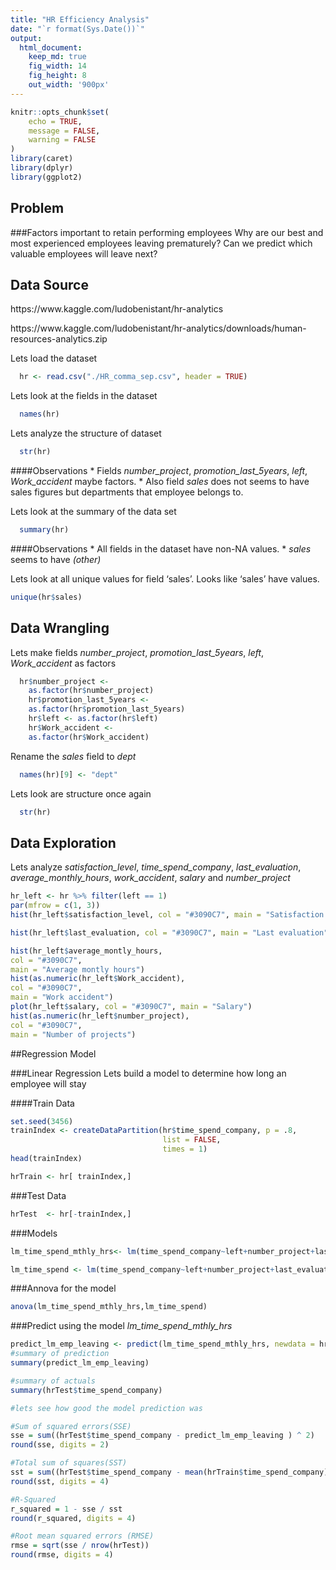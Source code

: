 ```yaml
---
title: "HR Efficiency Analysis"
date: "`r format(Sys.Date())`"
output: 
  html_document:
    keep_md: true
    fig_width: 14
    fig_height: 8
    out_width: '900px'
---
```


```r
knitr::opts_chunk$set(
	echo = TRUE,
	message = FALSE,
	warning = FALSE
)
library(caret)
library(dplyr)
library(ggplot2)
```

## Problem
###Factors important to retain performing employees
Why are our best and most experienced employees leaving prematurely? Can we predict which valuable employees will leave next?

## Data Source
https://www.kaggle.com/ludobenistant/hr-analytics

https://www.kaggle.com/ludobenistant/hr-analytics/downloads/human-resources-analytics.zip

Lets load the dataset
```r
  hr <- read.csv("./HR_comma_sep.csv", header = TRUE)
```

Lets look at the fields in the dataset
```r
  names(hr)
```

Lets analyze the structure of dataset
```r
  str(hr)
```
####Observations
* Fields _number_project_, _promotion_last_5years_, _left_, _Work_accident_ maybe factors.
* Also field _sales_ does not seems to have sales figures but departments that employee belongs to.

Lets look at the summary of the data set
```r
  summary(hr)
```
####Observations
* All fields in the dataset have non-NA values. 
* _sales_ seems to have _(other)_

Lets look at all unique values for field 'sales'. Looks like 'sales' have values.
```r
unique(hr$sales)
```
## Data Wrangling

Lets make fields _number_project_, _promotion_last_5years_, _left_, _Work_accident_ as factors
```r
  hr$number_project <-
    as.factor(hr$number_project)
    hr$promotion_last_5years <-
    as.factor(hr$promotion_last_5years)
    hr$left <- as.factor(hr$left)
    hr$Work_accident <-
    as.factor(hr$Work_accident)
```

Rename the _sales_ field to _dept_
```r
  names(hr)[9] <- "dept"
```

Lets look are structure once again
```r
  str(hr)
```

## Data Exploration

Lets analyze _satisfaction_level_, _time_spend_company_, _last_evaluation_, _average_monthly_hours_, _work_accident_, _salary_ and _number_project_


```r
hr_left <- hr %>% filter(left == 1)
par(mfrow = c(1, 3))
hist(hr_left$satisfaction_level, col = "#3090C7", main = "Satisfaction level")

hist(hr_left$last_evaluation, col = "#3090C7", main = "Last evaluation")

hist(hr_left$average_montly_hours,
col = "#3090C7",
main = "Average montly hours")
hist(as.numeric(hr_left$Work_accident),
col = "#3090C7",
main = "Work accident")
plot(hr_left$salary, col = "#3090C7", main = "Salary")
hist(as.numeric(hr_left$number_project),
col = "#3090C7",
main = "Number of projects")
```


##Regression Model

###Linear Regression
Lets build a model to determine how long an employee will stay

####Train Data
```r

set.seed(3456)
trainIndex <- createDataPartition(hr$time_spend_company, p = .8, 
                                  list = FALSE, 
                                  times = 1)
head(trainIndex)

hrTrain <- hr[ trainIndex,]

```
###Test Data
```r
hrTest  <- hr[-trainIndex,]
```

###Models

```r
lm_time_spend_mthly_hrs<- lm(time_spend_company~left+number_project+last_evaluation+average_montly_hours+salary+Work_accident+satisfaction_level, data = hrTrain)
```

```r
lm_time_spend <- lm(time_spend_company~left+number_project+last_evaluation+salary+Work_accident+satisfaction_level, data = hrTrain)
```

###Annova for the model
```r
anova(lm_time_spend_mthly_hrs,lm_time_spend)
```

###Predict using the model _lm_time_spend_mthly_hrs_
```r
predict_lm_emp_leaving <- predict(lm_time_spend_mthly_hrs, newdata = hrTest)
#summary of prediction
summary(predict_lm_emp_leaving)

#summary of actuals
summary(hrTest$time_spend_company)

#lets see how good the model prediction was

#Sum of squared errors(SSE)
sse = sum((hrTest$time_spend_company - predict_lm_emp_leaving ) ^ 2)
round(sse, digits = 2)

#Total sum of squares(SST)
sst = sum((hrTest$time_spend_company - mean(hrTrain$time_spend_company) ) ^ 2)
round(sst, digits = 4)

#R-Squared 
r_squared = 1 - sse / sst
round(r_squared, digits = 4)

#Root mean squared errors (RMSE)
rmse = sqrt(sse / nrow(hrTest))
round(rmse, digits = 4)

```


